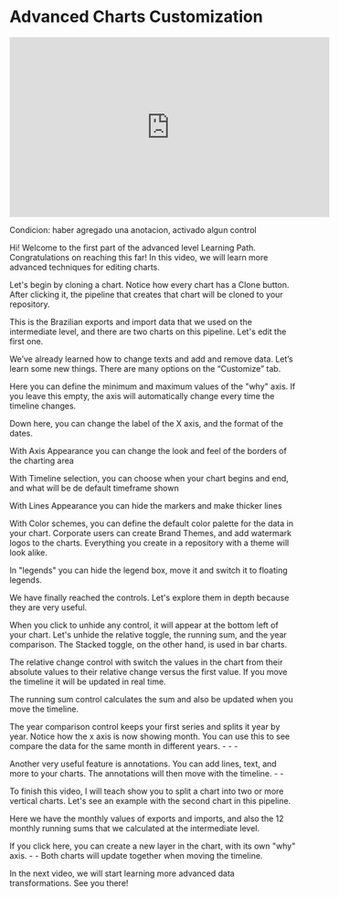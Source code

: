 # Advanced Charts Customization

<iframe width="560" height="315" src="https://www.youtube.com/embed/7IU_o6WGLmI" title="YouTube video player" frameborder="0" allow="accelerometer; autoplay; clipboard-write; encrypted-media; gyroscope; picture-in-picture; web-share" allowfullscreen></iframe>

Condicion: haber agregado una anotacion, activado algun control

Hi! Welcome to the first part of the advanced level Learning Path. Congratulations on reaching this far! In this video, we will learn more advanced techniques for editing charts.

Let's begin by cloning a chart. Notice how every chart has a Clone button. After clicking it, the pipeline that creates that chart will be cloned to your repository. 

This is the Brazilian exports and import data that we used on the intermediate level, and there are two charts on this pipeline.  Let's edit the first one.

We’ve already learned how to change texts and add and remove data. Let’s learn some new things. There are many options on the “Customize” tab.

Here you can define the minimum and maximum values of the "why" axis. If you leave this empty, the axis will automatically change every time the timeline changes.

Down here, you can change the label of the X axis, and the format of the dates.

With Axis Appearance you can change the look and feel of the borders of the charting area

With Timeline selection, you can choose when your chart begins and end, and what will be de default timeframe shown

With Lines Appearance you can hide the markers and make thicker lines

With Color schemes, you can define the default color palette for the data in your chart.  Corporate users can create Brand Themes, and add watermark logos to the charts. Everything you create in a repository with a theme will look alike.

In "legends" you can hide the legend box, move it and switch it to floating legends. 

We have finally reached the controls. Let's explore them in depth because they are very useful.

When you click to unhide any control, it will appear at the bottom left of your chart. Let's unhide the relative toggle, the running sum, and the year comparison.  The Stacked toggle, on the other hand, is used in bar charts.

The relative change control with switch the values in the chart from their absolute values to their relative change versus the first value. If you move the timeline it will be updated in real time.

The running sum control calculates the sum and also be updated when you move the timeline.

The year comparison control keeps your first series and splits it year by year. Notice how the x axis is now showing month. You can use this to see compare the data for the same month in different years. - - - 

Another very useful feature is annotations.  You can add lines, text, and more to your charts. The annotations will then move with the timeline. - - 

To finish this video, I will teach show you to split a chart into two or more vertical charts. Let's see an example with the second chart in this pipeline.

Here we have the monthly values of exports and imports, and also the 12 monthly running sums that we calculated at the intermediate level.

If you click here, you can create a new layer in the chart, with its own "why" axis. - - Both charts will update together when moving the timeline.

In the next video, we will start learning more advanced data transformations. See you there!
